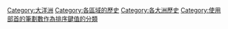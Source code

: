 {{Commonscat|History of Oceania}}

{{DEFAULTSORT:③劃⼤部大洋洲}}
[[Category:大洋洲|Category:大洋洲]]
[[Category:各區域的歷史|Category:各區域的歷史]]
[[Category:各大洲歷史|Category:各大洲歷史]]
[[Category:使用部首的筆劃數作為排序鍵值的分類|Category:使用部首的筆劃數作為排序鍵值的分類]]